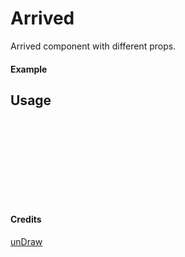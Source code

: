 
<Meta of={Arrived} title="unDraw/Arrived" />

# Arrived

Arrived component with different props.

#### Example

<Canvas of={Arrived.Primary} />

## Usage

```ts
import { Arrived } from "yadl-ui";

const Example = () => {
  return (
      <Arrived />
  );
};

export default Example;
```

#### Credits
[unDraw](https://undraw.co/illustrations)
